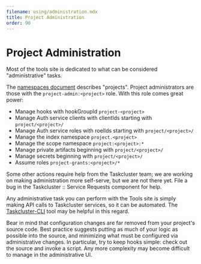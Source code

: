 ```yaml
---
filename: using/administration.mdx
title: Project Administration
order: 90
---
```


# Project Administration

Most of the tools site is dedicated to what can be considered "administrative"
tasks.

The [namespaces document](/docs/manual/using/namespaces) describes "projects".
Project administrators are those with the `project-admin:<project>` role. With
this role comes great power:

 * Manage hooks with hookGroupId `project-<project>`
 * Manage Auth service clients with clientIds starting with `project/<project>/`
 * Manage Auth service roles with roelIds starting with `project/<project>/`
 * Manage the index namespace `project.<project>`
 * Manage the scope namespace `project:<project>:*`
 * Manage private artifacts beginning with `project/<project>/`
 * Manage secrets beginning with `project/<project>/`
 * Assume roles `project-grants:<project>/*`

Some other actions require help from the Taskcluster team; we are working on
making administration more self-serve, but we are not there yet. File a bug in
the Taskcluster :: Service Requests component for help.

Any administrative task you can perform with the Tools site is simply making
API calls to Taskcluster services, so it can be automated.  The
[Taskcluster-CLI](https://github.com/taskcluster/taskcluster-cli) tool may be
helpful in this regard.

Bear in mind that configuration changes are far removed from your project's
source code. Best practice suggests putting as much of your logic as possible
into the source, and minimizing what must be configured via administrative
changes. In particular, try to keep hooks simple: check out the source and
invoke a script. Any more complexity may become difficult to manage in the
administrative UI.
